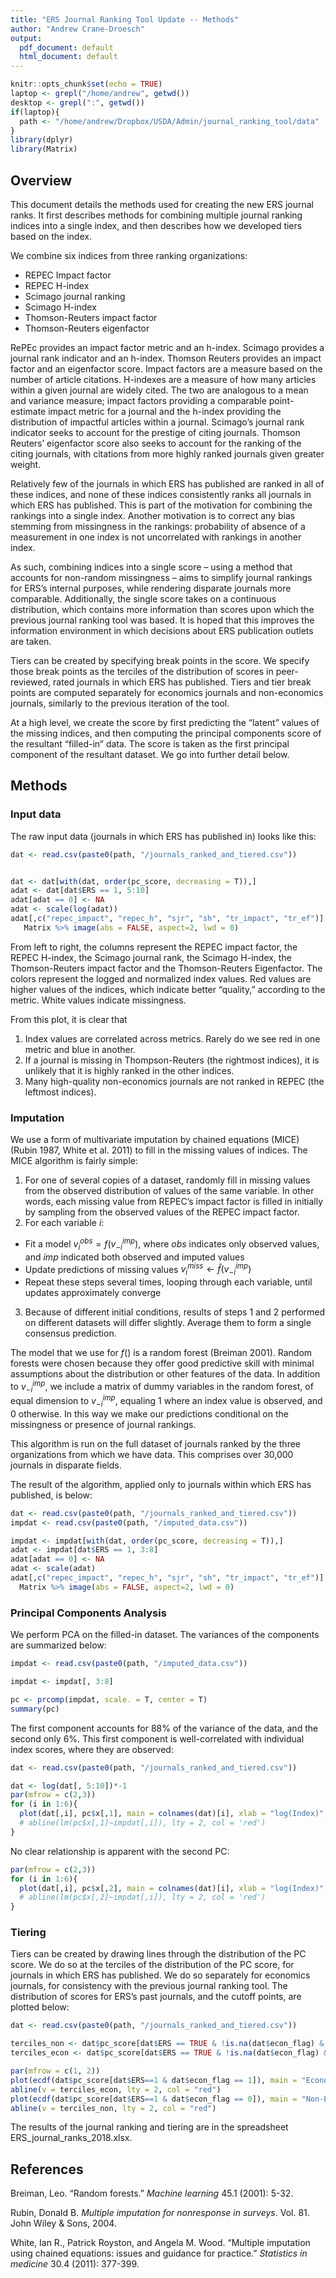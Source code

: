 ```yaml
---
title: "ERS Journal Ranking Tool Update -- Methods"
author: "Andrew Crane-Droesch"
output:
  pdf_document: default
  html_document: default
---
```


```r
knitr::opts_chunk$set(echo = TRUE)
laptop <- grepl("/home/andrew", getwd())
desktop <- grepl(":", getwd())
if(laptop){
  path <- "/home/andrew/Dropbox/USDA/Admin/journal_ranking_tool/data"
}
library(dplyr)
library(Matrix)
```

## Overview

This document details the methods used for creating the new ERS journal ranks.  It first describes methods for combining multiple journal ranking indices into a single index, and then describes how we developed tiers based on the index.  

We combine six indices from three ranking organizations:  

*   REPEC Impact factor
*   REPEC H-index
*   Scimago journal ranking
*   Scimago H-index
*   Thomson-Reuters impact factor
*   Thomson-Reuters eigenfactor

RePEc provides an impact factor metric and an h-index. Scimago provides a journal rank indicator and an h-index. Thomson Reuters provides an impact factor and an eigenfactor score. Impact factors are a measure based on the number of article citations. H-indexes are a measure of how many articles within a given journal are widely cited. The two are analogous to a mean and variance measure; impact factors providing a comparable point-estimate impact metric for a journal and the h-index providing the distribution of impactful articles within a journal. Scimago's journal rank indicator seeks to account for the prestige of citing journals. Thomson Reuters' eigenfactor score also seeks to account for the ranking of the citing journals, with citations from more highly ranked journals given greater weight.

Relatively few of the journals in which ERS has published are ranked in all of these indices, and none of these indices consistently ranks all journals in which ERS has published.  This is part of the motivation for combining the rankings into a single index.  Another motivation is to correct any bias stemming from missingness in the rankings: probability of absence of a measurement in one index is not uncorrelated with rankings in another index.  

As such, combining indices into a single score -- using a method that accounts for non-random missingness -- aims to simplify journal rankings for ERS's internal purposes, while rendering disparate journals more comparable.  Additionally, the single score takes on a continuous distribution, which contains more information than scores upon which the previous journal ranking tool was based.  It is hoped that this improves the information environment in which decisions about ERS publication outlets are taken.

Tiers can be created by specifying break points in the score.  We specify those break points as the terciles of the distribution of scores in peer-reviewed, rated journals in which ERS has published.  Tiers and tier break points are computed separately for economics journals and non-economics journals, similarly to the previous iteration of the tool.

At a high level, we create the score by first predicting the "latent" values of the missing indices, and then computing the principal components score of the resultant "filled-in" data.  The score is taken as the first principal component of the resultant dataset.  We go into further detail below.

## Methods

### Input data

The raw input data (journals in which ERS has published in) looks like this:

````r
dat <- read.csv(paste0(path, "/journals_ranked_and_tiered.csv"))


dat <- dat[with(dat, order(pc_score, decreasing = T)),]
adat <- dat[dat$ERS == 1, 5:10]
adat[adat == 0] <- NA
adat <- scale(log(adat))
adat[,c("repec_impact", "repec_h", "sjr", "sh", "tr_impact", "tr_ef")] %>% 
   Matrix %>% image(abs = FALSE, aspect=2, lwd = 0)

````

From left to right, the columns represent the REPEC impact factor, the REPEC H-index, the Scimago journal rank, the Scimago H-index, the Thomson-Reuters impact factor and the Thomson-Reuters Eigenfactor.  The colors represent the logged and normalized index values.  Red values are higher values of the indices, which indicate better "quality," according to the metric.  White values indicate missingness.

From this plot, it is clear that 

1.  Index values are correlated across metrics.  Rarely do we see red in one metric and blue in another.
2.  If a journal is missing in Thompson-Reuters (the rightmost indices), it is unlikely that it is highly ranked in the other indices.
3.  Many high-quality non-economics journals are not ranked in REPEC (the leftmost indices).

### Imputation

We use a form of multivariate imputation by chained equations (MICE) (Rubin 1987, White et al. 2011) to fill in the missing values of indices.  The MICE algorithm is fairly simple:

1.  For one of several copies of a dataset, randomly fill in missing values from the observed distribution of values of the same variable. In other words, each missing value from REPEC's impact factor is filled in initially by sampling from the observed values of the REPEC impact factor.
2.  For each variable $i$:
  + Fit a model $v_i^{obs} = f(v_{-i}^{imp})$, where $obs$ indicates only observed values, and $imp$ indicated both observed and imputed values
  + Update predictions of missing values $v_i^{miss} \leftarrow \hat{f}(v_{-i}^{imp})$
  + Repeat these steps several times, looping through each variable, until updates approximately converge
3.  Because of different initial conditions, results of steps 1 and 2 performed on different datasets will differ slightly.  Average them to form a single consensus prediction.

The model that we use for $f()$ is a random forest (Breiman 2001).  Random forests were chosen because they offer good predictive skill with minimal assumptions about the distribution or other features of the data.  In addition to $v_{-i}^{imp}$, we include a matrix of dummy variables in the random forest, of equal dimension to $v_{-i}^{imp}$, equaling 1 where an index value is observed, and 0 otherwise.  In this way we make our predictions conditional on the missingness or presence of journal rankings.

This algorithm is run on the full dataset of journals ranked by the three organizations from which we have data.  This comprises over 30,000 journals in disparate fields.

The result of the algorithm, applied only to journals within which ERS has published, is below:

````r
dat <- read.csv(paste0(path, "/journals_ranked_and_tiered.csv"))
impdat <- read.csv(paste0(path, "/imputed_data.csv"))

impdat <- impdat[with(dat, order(pc_score, decreasing = T)),]
adat <- impdat[dat$ERS == 1, 3:8]
adat[adat == 0] <- NA
adat <- scale(adat)
adat[,c("repec_impact", "repec_h", "sjr", "sh", "tr_impact", "tr_ef")] %>% 
  Matrix %>% image(abs = FALSE, aspect=2, lwd = 0)

````


### Principal Components Analysis

We perform PCA on the filled-in dataset.  The variances of the components are summarized below:


````r
impdat <- read.csv(paste0(path, "/imputed_data.csv"))

impdat <- impdat[, 3:8]

pc <- prcomp(impdat, scale. = T, center = T)
summary(pc)

````

The first component accounts for 88% of the variance of the data, and the second only 6%.  This first component is well-correlated with individual index scores, where they are observed:

````r
dat <- read.csv(paste0(path, "/journals_ranked_and_tiered.csv"))

dat <- log(dat[, 5:10])*-1
par(mfrow = c(2,3))
for (i in 1:6){
  plot(dat[,i], pc$x[,1], main = colnames(dat)[i], xlab = "log(Index)", ylab = "PC score")
  # abline(lm(pc$x[,1]~impdat[,i]), lty = 2, col = 'red')
}

````

No clear relationship is apparent with the second PC:

````r

par(mfrow = c(2,3))
for (i in 1:6){
  plot(dat[,i], pc$x[,2], main = colnames(dat)[i], xlab = "log(Index)", ylab = "PC score")
  # abline(lm(pc$x[,2]~impdat[,i]), lty = 2, col = 'red')
}

````

### Tiering

Tiers can be created by drawing lines through the distribution of the PC score.  We do so at the terciles of the distribution of the PC score, for journals in which ERS has published.  We do so separately for economics journals, for consistency with the previous journal ranking tool.  The distribution of scores for ERS's past journals, and the cutoff points, are plotted below:

````r
dat <- read.csv(paste0(path, "/journals_ranked_and_tiered.csv"))

terciles_non <- dat$pc_score[dat$ERS == TRUE & !is.na(dat$econ_flag) & dat$econ_flag == 0] %>% quantile(probs = c(.33, .66)) %>% rev
terciles_econ <- dat$pc_score[dat$ERS == TRUE & !is.na(dat$econ_flag) & dat$econ_flag == 1] %>% quantile(probs = c(.33, .66)) %>% rev

par(mfrow = c(1, 2))
plot(ecdf(dat$pc_score[dat$ERS==1 & dat$econ_flag == 1]), main = "Economics Journals", xlab = "PC score")
abline(v = terciles_econ, lty = 2, col = "red")
plot(ecdf(dat$pc_score[dat$ERS==1 & dat$econ_flag == 0]), main = "Non-Economics Journals", xlab = "PC score")
abline(v = terciles_non, lty = 2, col = "red")

````

The results of the journal ranking and tiering are in the spreadsheet ERS_journal_ranks_2018.xlsx.

## References

Breiman, Leo. "Random forests." *Machine learning* 45.1 (2001): 5-32.

Rubin, Donald B. *Multiple imputation for nonresponse in surveys*. Vol. 81. John Wiley & Sons, 2004.

White, Ian R., Patrick Royston, and Angela M. Wood. "Multiple imputation using chained equations: issues and guidance for practice." *Statistics in medicine* 30.4 (2011): 377-399.
